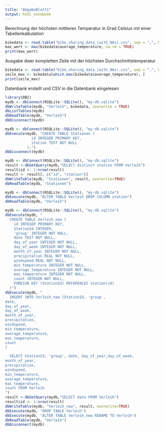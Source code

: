 ```yaml
---
title: "AbgabeBlatt1"
output: html_notebook
---
```

Berechnung der höchsten mittleren Temperatur in Grad Celsius mit einer Tabellenkalkulation
```r
bikedata <- read.table("bike_sharing_data_(with_NAs).csv", sep = ",", header = TRUE) 
max_wert <- max(bikedata$average_temperature, na.rm = TRUE)
print(max_wert)
```
Ausgabe dwer kompletten Zeile mit der höchsten Durchschnittstemperatur
```r
bikedata <- read.table("bike_sharing_data_(with_NAs).csv", sep = ",", header = TRUE)
zeile_max <- bikedata[which.max(bikedata$average_temperature), ]
print(zeile_max)
```
Datenbank erstellt und CSV in die Datenbank eingelesen
```r
library(DBI)
mydb <- dbConnect(RSQLite::SQLite(), "my-db.sqlite")
dbWriteTable(mydb, "Verleih", bikedata, overwrite = TRUE)
dbListTables(mydb)
dbReadTable(mydb, "Verleih")
dbDisconnect(mydb)
```


```r
mydb <- dbConnect(RSQLite::SQLite(), "my-db.sqlite")
dbExecute(mydb, "CREATE TABLE Stationen (
            id INTEGER PRIMARY KEY,
            station TEXT NOT NULL
          );")
dbDisconnect(mydb)
```

```r
mydb <- dbConnect(RSQLite::SQLite(), "my-db.sqlite")
result <-dbGetQuery(mydb,"SELECT distinct station FROM Verleih")
result$id <- 1:nrow(result)
result <- result[, c("id", "station")]
dbWriteTable(mydb, "Stationen", result, overwrite=TRUE)
dbReadTable(mydb, "Stationen")
```
```r
mydb <- dbConnect(RSQLite::SQLite(), "my-db.sqlite")
dbExecute(mydb, "ALTER TABLE Verleih DROP COLUMN station")
dbReadTable(mydb, "Verleih")
```

```r
mydb <- dbConnect(RSQLite::SQLite(), "my-db.sqlite")
dbExecute(mydb, "
  CREATE TABLE Verleih_new (
    id INTEGER PRIMARY KEY,
    StationId INTEGER,
    'group' INTEGER NOT NULL,
    date TEXT NOT NULL,
    day_of_year INTEGER NOT NULL,
    day_of_week INTEGER NOT NULL,
    month_of_year INTEGER NOT NULL,
    precipitation REAL NOT NULL,
    windspeed REAL NOT NULL,
    min_temperature INTEGER NOT NULL,
    average_temperature INTEGER NOT NULL,
    max_temperature INTEGER NOT NULL,
    count INTEGER NOT NULL,
    FOREIGN KEY (StationId) REFERENCES station(id)
  )")
dbExecute(mydb, "
  INSERT INTO Verleih_new (StationId, 'group',
date,
day_of_year,
day_of_week,
month_of_year,
precipitation,
windspeed,
min_temperature,
average_temperature,
max_temperature,
count
)

  SELECT StationId, 'group', date, day_of_year,day_of_week,
month_of_year,
precipitation,
windspeed,
min_temperature,
average_temperature,
max_temperature,
count FROM Verleih
")
result <-dbGetQuery(mydb,"SELECT date FROM Verleih")
result$id <- 1:nrow(result)
dbWriteTable(mydb, "Verleih_new", result, overwrite=TRUE)
dbExecute(mydb, "DROP TABLE Verleih")
dbExecute(mydb, "ALTER TABLE Verleih_new RENAME TO Verleih")
dbReadTable(mydb, "Verleih")
dbDisconnect(mydb)
```

